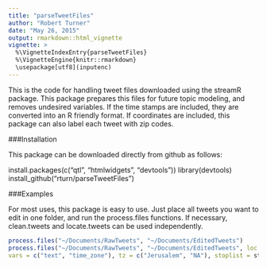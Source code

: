 ```yaml
---
title: "parseTweetFiles"
author: "Robert Turner"
date: "May 26, 2015"
output: rmarkdown::html_vignette
vignette: >
  %\VignetteIndexEntry{parseTweetFiles}
  %\VignetteEngine{knitr::rmarkdown}
  \usepackage[utf8](inputenc)
---
```

This is the code for handling tweet files downloaded using the streamR package. This package prepares this files for future topic modeling, and removes undesired variables. If the time stamps are included, they are converted into an R friendly format. If coordinates are included, this package can also label each tweet with zip codes. 

###Installation

This package can be downloaded directly from github as follows:

install.packages(c("qtl", "htmlwidgets", "devtools"))
library(devtools)
install_github("rturn/parseTweetFiles")

###Examples

For most uses, this package is easy to use. Just place all tweets you want to edit in one folder, and run the process.files functions. If necessary, clean.tweets and locate.tweets can be used independently.

```r
process.files("~/Documents/RawTweets", "~/Documents/EditedTweets")
process.files("~/Documents/RawTweets", "~/Documents/EditedTweets", loc = TRUE, 
vars = c("text", "time_zone"), tz = c("Jerusalem", "NA"), stoplist = stoplist)
```

